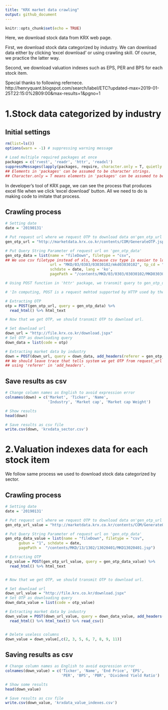 ```yaml
---
title: "KRX market data crawling"
output: github_document
---
```


```r
knitr::opts_chunk$set(echo = TRUE)
```

Here, we download stock data from KRX web page.

First, we download stock data categorized by industry. We can download data either by clicking 'excel download' or using crawling skill. Of course, we practice the latter way.

Second, we download valuation indexes such as EPS, PER and BPS for each stock item.

Special thanks to following refernece.
http://henryquant.blogspot.com/search/label/ETC?updated-max=2019-01-25T22:15:0%2B09:00&max-results=1&pgno=1


# 1.Stock data categorized by industry

## Initial settings
```r
rm(list=ls())
options(warn = -1) # suppressing warning message

# Load multiple required packages at once
packages = c('rvest', 'readr', 'httr', 'readxl')
suppressMessages(lapply(packages, require, character.only = T, quietly = TRUE))
## Elements in 'packages' can be assumed to be character strings.
## Character.only = T means elements in 'packages' can be assumed to be character stirngs.
```

In developer's tool of KRX page, we can see the process that produces excel file when we click 'excel download' button. All we need to do is making code to imitate that process. 

## Crawling process
```r
# Setting date
date = '20190131'

# Put request url where we request OTP to download data on'gen_otp_url'
gen_otp_url = "http://marketdata.krx.co.kr/contents/COM/GenerateOTP.jspx?"

# Put Query String Parameter of request url on 'gen_otp_data'
gen_otp_data = list(name = "fileDown", filetype = "csv", 
## We use csv filetype instead of xls, because csv type is easier to load than xls type.
                    url = "MKD/03/0303/03030102/mkd03030102", tp_cd = "ALL",
                    schdate = date, lang = 'ko',
                    pagePath = "/contents/MKD/03/0303/03030102/MKD03030102.jsp")

# Using POST function in 'httr' package, we transmit query to gen_otp_url so that we can extract OTP by html_text.

# 'In computing, POST is a request mehtod supported by HTTP used by the World Wide Web. By design, the POST request mehtod requests that a web sever accepts the data enclosed in the body of the request mesage, most likely for storing it.' by Wikipedia 

# Extracting OTP
otp = POST(gen_otp_url, query = gen_otp_data) %>%
  read_html() %>% html_text

# Now that we get OTP, we should transmit OTP to download url.

# Set download url
down_url = "http://file.krx.co.kr/download.jspx"
# Set OTP as downloading query 
down_data = list(code = otp)

# Extracting market data by industry 
down = POST(down_url, query = down_data, add_headers(referer = gen_otp_url)) %>% read_html() %>% html_text() %>% read_csv() 
## We should leave trace that tells system we get OTP from request_url by
## using 'referer' in 'add_headers'. 
```

## Save results as csv
```r
# Change column names as English to avoid expression error
colnames(down) = c('Market', 'Ticker', 'Name',
                   'Industry', 'Market cap', 'Market cap Weight')

# Show results
head(down)

# Save results as csv file
write.csv(down, 'krxdata_sector.csv')
```

# 2.Valuation indexes data for each stock item

We follow same process we used to download stock data categorized by sector.

## Crawling process
```r
# Setting date
date = '20190131'

# Put request url where we request OTP to download data on'gen_otp_url'
gen_otp_url_value = "http://marketdata.krx.co.kr/contents/COM/GenerateOTP.jspx?"

# Put Query String Parameter of request url on 'gen_otp_data'
gen_otp_data_value = list(name = "fileDown", filetype = "csv",                     url = "MKD/13/1302/13020401/mkd13020401", market_gubun = "ALL",
      gubun = "1", schdate = date,
      pagePath =  "/contents/MKD/13/1302/13020401/MKD13020401.jsp")

# Extracting OTP
otp_value = POST(gen_otp_url_value, query = gen_otp_data_value) %>%
  read_html() %>% html_text


# Now that we get OTP, we should transmit OTP to download url.

# Set download url
down_url_value = "http://file.krx.co.kr/download.jspx"
# Set OTP as downloading query 
down_data_value = list(code = otp_value)

# Extracting market data by industry 
down_value = POST(down_url_value, query = down_data_value, add_headers(referer = gen_otp_url_value)) %>%
  read_html() %>% html_text() %>% read_csv() 


# Delete useless columns 
down_value = down_value[,c(2, 3, 5, 6, 7, 8, 9, 11)]
```

## Saving results as csv
```r
# Change column names as English to avoid expression error
colnames(down_value) = c('Ticker', 'Name', 'End Price', 'EPS',
                         'PER', 'BPS', 'PBR', 'Dividend Yield Ratio')

# Show some results
head(down_value)

# Save results as csv file
write.csv(down_value, 'krxdata_value_indexes.csv')
```










